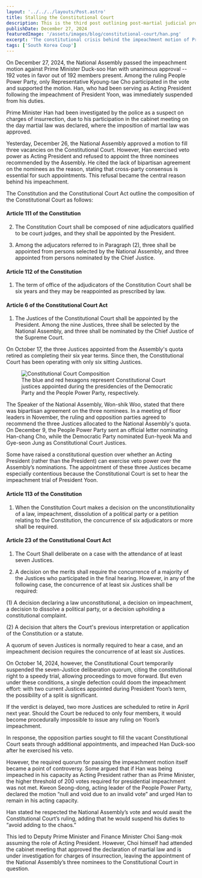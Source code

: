 ```yaml
---
layout: '../../../layouts/Post.astro'
title: Stalling the Constitutional Court
description: This is the third post outlining post-martial judicial proceeding in South Korea
publishDate: December 27, 2024
featuredImage: '/assets/images/blog/constitutional-court/han.png'
excerpt: 'The constitutional crisis behind the impeachment motion of Prime Minister Han.'
tags: ['South Korea Coup']
---
```




On December 27, 2024, the National Assembly passed the impeachment motion against Prime Minister Duck-soo Han 
with unanimous approval -- 192 votes in favor out of 192 members present. 
Among the ruling People Power Party, only Representative Kyoung-tae Cho 
participated in the vote and supported the motion. 
Han, who had been serving as Acting President following the impeachment of President Yoon, 
was immediately suspended from his duties. 

Prime Minister Han had been investigated by the police
as a suspect on charges of insurrection, due to his participation in 
the cabinet meeting on the day martial law was declared, 
where the imposition of martial law was approved. 

Yesterday, December 26, the National Assembly approved a motion 
to fill three vacancies on the Constitutional Court. 
However, Han exercised veto power as Acting President and 
refused to appoint the three nominees recommended by the Assembly. 
He cited the lack of bipartisan agreement on the nominees as the reason,
stating that cross-party consensus is essential for such appointments. 
This refusal became the central reason behind his impeachment. 

The Constitution and the Constitutional Court Act outline the composition of 
the Constitutional Court as follows:
<TextSection>
#### Article 111 of the Constitution

2. The Constitution Court shall be composed of nine adjudicators qualified to be court judges, 
and they shall be appointed by the President.

3. Among the adjucators referred to in Paragraph (2), 
three shall be appointed from persons selected by the National Assembly, 
and three appointed from persons nominated by the Chief Justice.

#### Article 112 of the Constitution

1. The term of office of the adjudicators of the Constitution Court shall be six years 
and they may be reappointed as prescribed by law.

#### Article 6 of the Constitutional Court Act

1. The Justices of the Constitutional Court shall be appointed by the President. 
Among the nine Justices, three shall be selected by the National Assembly, 
and three shall be nominated by the Chief Justice of the Supreme Court.
</TextSection>

On October 17, the three Justices appointed from the Assembly's quota
retired as completing their six year terms. 
Since then, the Constitutional Court has been operating with only six sitting Justices. 

<figure style={{ margin: '2rem auto', display: 'block', textAlign: 'center' }}>
  <img 
    src="/assets/images/blog/constitutional-court/court.png" 
    alt="Constitutional Court Composition" 
    style={{ maxWidth: '95%', borderRadius: '24px', display: 'block', margin: '0 auto' }} 
  />
  <figcaption style={{ textAlign: 'center', color: '#666', fontSize: '0.8em', marginTop: '0.5rem' }}>
    The blue and red hexagons represent Constitutional Court justices appointed during 
    the presidencies of the Democratic Party and the People Power Party, respectively.
  </figcaption>
</figure>

The Speaker of the National Assembly, Won-shik Woo, stated that 
there was bipartisan agreement on the three nominees. 
In a meeting of floor leaders in November, 
the ruling and opposition parties agreed to recommend the three Justices 
allocated to the National Assembly's quota. 
On December 9, the People Power Party sent an official letter nominating Han-chang Cho, 
while the Democratic Party nominated Eun-hyeok Ma and Gye-seon Jung as Constitutional Court Justices.

Some have raised a constitutional question over 
whether an Acting President (rather than the President) can exercise 
veto power over the Assembly’s nominations.
The appointment of these three Justices became especially contentious
because the Constitutional Court is set to hear the impeachment trial of President Yoon. 
<TextSection>
#### Article 113 of the Constitution

1. When the Constitution Court makes a decision on the unconstitutionality of a law, 
impeachment, dissolution of a political party or a petition relating to the Constitution, 
the concurrence of six adjudicators or more shall be required.

#### Article 23 of the Constitutional Court Act 

1. The Court Shall deliberate on a case with the attendance of at least seven Justices.

2. A decision on the merits shall require the concurrence of a majority of the Justices 
who participated in the final hearing. However, in any of the following case, 
the concurrence of at least six Justices shall be required: 

(1) A decision declaring a law unconstitutional, a decision on impeachment, 
a decision to dissolve a political party, or a decision upholding a constitutional complaint. 

(2) A decision that alters the Court's previous interpretation or application of the Constitution or a statute.
</TextSection>

A quorum of seven Justices is normally required to hear a case, 
and an impeachment decision requires the concurrence of at least six Justices.

On October 14, 2024, however, the Constitutional Court temporarily suspended 
the seven-Justice deliberation quorum, citing the constitutional right to a speedy trial, 
allowing proceedings to move forward. 
But even under these conditions, a single defection could doom the impeachment effort: 
with two current Justices appointed during President Yoon’s term, 
the possibility of a split is significant.

If the verdict is delayed, two more Justices are scheduled to retire in April next year. 
Should the Court be reduced to only four members, 
it would become procedurally impossible to issue any ruling on Yoon’s impeachment.

In response, the opposition parties sought to fill the vacant Constitutional Court seats 
through additional appointments, and impeached Han Duck-soo after he exercised his veto.

<div style={{ margin: '3rem auto' }}>
    <YouTubeEmbed url="https://youtu.be/746wae5viQ8?si=daaAOMcNj6zzZrHD" rounded style/>
</div>

However, the required quorum for passing the impeachment motion itself became a point of controversy. 
Some argued that if Han was being impeached in his capacity as Acting President rather than as Prime Minister, 
the higher threshold of 200 votes required for presidential impeachment was not met. 
Kweon Seong-dong, acting leader of the People Power Party, 
declared the motion “null and void due to an invalid vote” and urged Han to remain in his acting capacity.

Han stated he respected the National Assembly’s vote and would await the Constitutional Court’s ruling, 
adding that he would suspend his duties to “avoid adding to the chaos.”

This led to Deputy Prime Minister and Finance Minister Choi Sang-mok assuming the role of Acting President. 
However, Choi himself had attended the cabinet meeting that approved the declaration of martial law and 
is under investigation for charges of insurrection, 
leaving the appointment of the National Assembly’s three nominees to the Constitutional Court in question.
